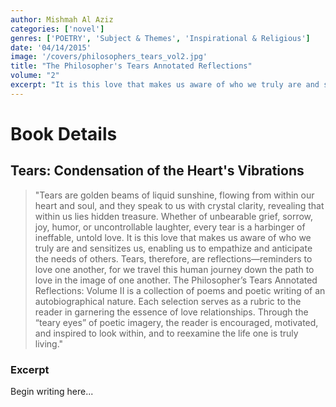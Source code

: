 ```yaml
---
author: Mishmah Al Aziz
categories: ['novel']
genres: ['POETRY', 'Subject & Themes', 'Inspirational & Religious']
date: '04/14/2015'
image: '/covers/philosophers_tears_vol2.jpg'
title: "The Philosopher's Tears Annotated Reflections"
volume: "2"
excerpt: "It is this love that makes us aware of who we truly are and sensitizes us, enabling us to empathize and anticipate the needs of others. Tears, therefore, are reflections—reminders to love..."
---
```


# Book Details

## Tears: Condensation of the Heart's Vibrations

<blockquote>
"Tears are golden beams of liquid sunshine, flowing from within our heart and soul, and they speak to us with crystal clarity, revealing that within us lies hidden treasure. Whether of unbearable grief, sorrow, joy, humor, or uncontrollable laughter, every tear is a harbinger of ineffable, untold love. It is this love that makes us aware of who we truly are and sensitizes us, enabling us to empathize and anticipate the needs of others. Tears, therefore, are reflections—reminders to love one another, for we travel this human journey down the path to love in the image of one another. The Philosopher’s Tears Annotated Reflections: Volume II is a collection of poems and poetic writing of an autobiographical nature. Each selection serves as a rubric to the reader in garnering the essence of love relationships. Through the “teary eyes” of poetic imagery, the reader is encouraged, motivated, and inspired to look within, and to reexamine the life one is truly living."
</blockquote>

### Excerpt

<p>
Begin writing here...
</p>